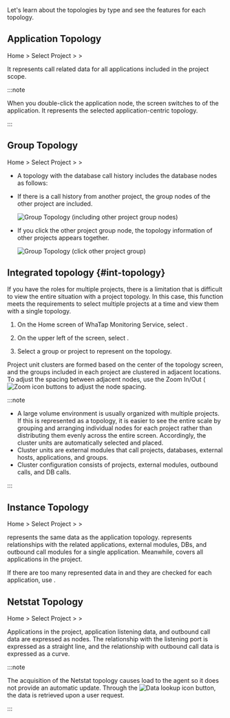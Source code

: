 Let's learn about the topologies by type and see the features for each topology.

## Application Topology

Home > Select Project > <Cmdname sid="side_dashboard" className="uitext" /> > <Cmdname sid="side_appTopology" className="uitext" />

<ImgLang img='application_topology.png' desc='Application topology' />

It represents call related data for all applications included in the project scope. 

:::note

When you double-click the application node, the screen switches to <Cmdname sid="side_instanceTopology" className="uitext" /> of the application. It represents the selected application-centric topology.

:::

## Group Topology

Home > Select Project > <Cmdname sid="sitemap" className="uitext" /> > <Cmdname sid="side_groupStatTopology" className="uitext" />

- A topology with the database call history includes the database nodes as follows:

  <ImgLang img='group_topology_1.png' desc='Group topology' />

- If there is a call history from another project, the group nodes of the other project are included.

  ![Group Topology (including other project group nodes)](https://img.whatap.io/media/user_guide_application/topology/group_topology_2.png)

- If you click the other project group node, the topology information of other projects appears together.

  ![Group Topology (click other project group)](https://img.whatap.io/media/user_guide_application/topology/group_topology_with_other_project.png)

## Integrated topology {#int-topology}

If you have the roles for multiple projects, there is a limitation that is difficult to view the entire situation with a project topology. In this case, this function meets the requirements to select multiple projects at a time and view them with a single topology.

1. On the Home screen of WhaTap Monitoring Service, select <Cmdname sid="side_integratedTopology" className="uitext" />.

2. On the upper left of the screen, select <Cmdname sid="project" className="uitext" />.

   <ImgLang img='uni-topology-select-project.png' desc='Select project' />

3. Select a group or project to represent on the topology.

Project unit clusters are formed based on the center of the topology screen, and the groups included in each project are clustered in adjacent locations. To adjust the spacing between adjacent nodes, use the Zoom In/Out (![Zoom icon](/img/ico-topology-node-zoom.png) buttons to adjust the node spacing.

:::note

- A large volume environment is usually organized with multiple projects. If this is represented as a topology, it is easier to see the entire scale by grouping and arranging individual nodes for each project rather than distributing them evenly across the entire screen. Accordingly, the cluster units are automatically selected and placed.
- Cluster units are external modules that call projects, databases, external hosts, applications, and groups.
- Cluster configuration consists of projects, external modules, outbound calls, and DB calls.

:::

## Instance Topology

Home > Select Project > <Cmdname sid="sitemap" className="uitext" /> > <Cmdname sid="side_instanceTopology" className="uitext" />

<Cmdname sid="side_instanceTopology" className="uitext" /> represents the same data as the application topology. <Cmdname sid="side_instanceTopology" className="uitext" /> represents relationships with the related applications, external modules, DBs, and outbound call modules for a single application. Meanwhile, <Cmdname sid="side_appTopology" className="uitext" /> covers all applications in the project.

If there are too many represented data in <Cmdname sid="side_appTopology" className="uitext" /> and they are checked for each application, use <Cmdname sid="side_instanceTopology" className="uitext" />.

<ImgLang img='instance_topology.png' desc='Instance Topology' />

## Netstat Topology

Home > Select Project > <Cmdname sid="sitemap" className="uitext" /> > <Cmdname sid="side_netstatTopology" className="uitext" />

Applications in the project, application listening data, and outbound call data are expressed as nodes. The relationship with the listening port is expressed as a straight line, and the relationship with outbound call data is expressed as a curve.

<ImgLang img='netstat-topology.png' desc='Netstat topology' />

:::note

The acquisition of the Netstat topology causes load to the agent so it does not provide an automatic update. Through the ![Data lookup icon](/img/ico-btn-search.png) button, the data is retrieved upon a user request.

:::
